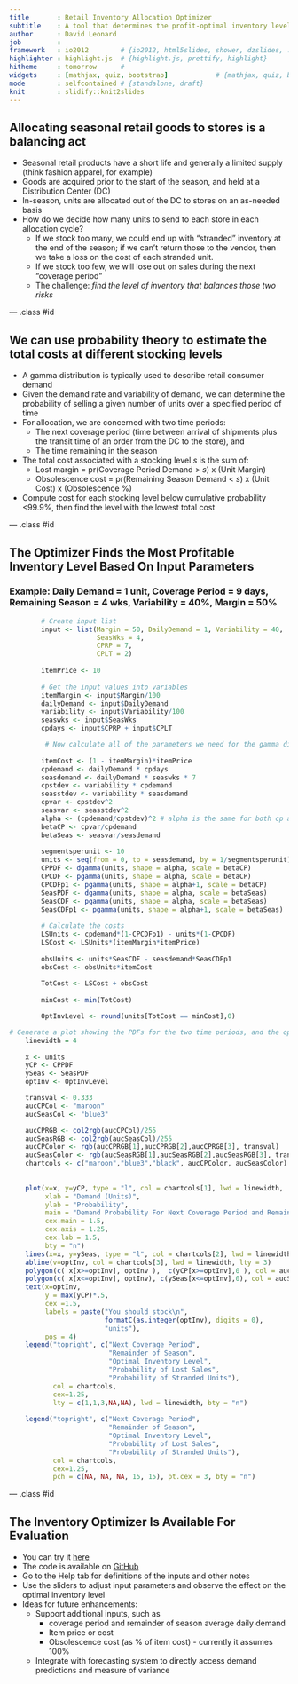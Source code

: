 ```yaml
---
title       : Retail Inventory Allocation Optimizer
subtitle    : A tool that determines the profit-optimal inventory level for a seasonal item
author      : David Leonard
job         : 
framework   : io2012        # {io2012, html5slides, shower, dzslides, ...}
highlighter : highlight.js  # {highlight.js, prettify, highlight}
hitheme     : tomorrow      # 
widgets     : [mathjax, quiz, bootstrap]            # {mathjax, quiz, bootstrap}
mode        : selfcontained # {standalone, draft}
knit        : slidify::knit2slides
---
```

<style>
.title-slide {
  background-color: #FFFFFF; /* #EDE0CF; ; #CA9F9D*/
}
</style>

## Allocating seasonal retail goods to stores is a balancing act

- Seasonal retail products have a short life and generally a limited supply (think fashion apparel, for example)
- Goods are acquired prior to the start of the season, and held at a Distribution Center (DC)
- In-season, units are allocated out of the DC to stores on an as-needed basis
- How do we decide how many units to send to each store in each allocation cycle?
    - If we stock too many, we could end up with "stranded" inventory at the end of the season; if we can't return those to the vendor, then we take a loss on the cost of each stranded unit.
    - If we stock too few, we will lose out on sales during the next "coverage period"
    - The challenge: *find the level of inventory that balances those two risks*

--- .class #id 

## We can use probability theory to estimate the total costs at different stocking levels

- A gamma distribution is typically used to describe retail consumer demand
- Given the demand rate and variability of demand, we can determine the probability of selling a given number of units over a specified period of time
- For allocation, we are concerned with two time periods:
    - The next coverage period (time between arrival of shipments plus the transit time of an order from the DC to the store), and
    - The time remaining in the season
- The total cost associated with a stocking level *s* is the sum of:
    - Lost margin = pr(Coverage Period Demand > *s*) x (Unit Margin)
    - Obsolescence cost = pr(Remaining Season Demand < *s*) x (Unit Cost) x (Obsolescence %)
- Compute cost for each stocking level below cumulative probability <99.9%, then find the level with the lowest total cost

--- .class #id 

## The Optimizer Finds the Most Profitable Inventory Level Based On Input Parameters

### Example: Daily Demand = 1 unit, Coverage Period = 9 days, Remaining Season = 4 wks, Variability = 40%, Margin = 50%

```r
        # Create input list 
        input <- list(Margin = 50, DailyDemand = 1, Variability = 40,
                      SeasWks = 4,
                      CPRP = 7,
                      CPLT = 2)
        
        itemPrice <- 10
        
        # Get the input values into variables
        itemMargin <- input$Margin/100
        dailyDemand <- input$DailyDemand
        variability <- input$Variability/100
        seaswks <- input$SeasWks
        cpdays <- input$CPRP + input$CPLT

         # Now calculate all of the parameters we need for the gamma distribution functions
        
        itemCost <- (1 - itemMargin)*itemPrice
        cpdemand <- dailyDemand * cpdays
        seasdemand <- dailyDemand * seaswks * 7
        cpstdev <- variability * cpdemand
        seasstdev <- variability * seasdemand
        cpvar <- cpstdev^2
        seasvar <- seasstdev^2
        alpha <- (cpdemand/cpstdev)^2 # alpha is the same for both cp and season
        betaCP <- cpvar/cpdemand
        betaSeas <- seasvar/seasdemand
        
        segmentsperunit <- 10
        units <- seq(from = 0, to = seasdemand, by = 1/segmentsperunit)
        CPPDF <- dgamma(units, shape = alpha, scale = betaCP)
        CPCDF <- pgamma(units, shape = alpha, scale = betaCP)
        CPCDFp1 <- pgamma(units, shape = alpha+1, scale = betaCP)
        SeasPDF <- dgamma(units, shape = alpha, scale = betaSeas)
        SeasCDF <- pgamma(units, shape = alpha, scale = betaSeas)
        SeasCDFp1 <- pgamma(units, shape = alpha+1, scale = betaSeas)
        
        # Calculate the costs
        LSUnits <- cpdemand*(1-CPCDFp1) - units*(1-CPCDF)
        LSCost <- LSUnits*(itemMargin*itemPrice)
        
        obsUnits <- units*SeasCDF - seasdemand*SeasCDFp1
        obsCost <- obsUnits*itemCost
        
        TotCost <- LSCost + obsCost
        
        minCost <- min(TotCost)

        OptInvLevel <- round(units[TotCost == minCost],0)

# Generate a plot showing the PDFs for the two time periods, and the optimal inventory level
    linewidth = 4
    
    x <- units
    yCP <- CPPDF
    ySeas <- SeasPDF
    optInv <- OptInvLevel

    transval <- 0.333
    aucCPCol <- "maroon"
    aucSeasCol <- "blue3"

    aucCPRGB <- col2rgb(aucCPCol)/255
    aucSeasRGB <- col2rgb(aucSeasCol)/255
    aucCPColor <- rgb(aucCPRGB[1],aucCPRGB[2],aucCPRGB[3], transval)
    aucSeasColor <- rgb(aucSeasRGB[1],aucSeasRGB[2],aucSeasRGB[3], transval)
    chartcols <- c("maroon","blue3","black", aucCPColor, aucSeasColor)
    
    
    plot(x=x, y=yCP, type = "l", col = chartcols[1], lwd = linewidth,
         xlab = "Demand (Units)",
         ylab = "Probability",
         main = "Demand Probability For Next Coverage Period and Remainder of Season",
         cex.main = 1.5,
         cex.axis = 1.25,
         cex.lab = 1.5,
         bty = "n")
    lines(x=x, y=ySeas, type = "l", col = chartcols[2], lwd = linewidth)
    abline(v=optInv, col = chartcols[3], lwd = linewidth, lty = 3)
    polygon(c( x[x>=optInv], optInv ),  c(yCP[x>=optInv],0 ), col = aucCPColor)
    polygon(c( x[x<=optInv], optInv), c(ySeas[x<=optInv],0), col = aucSeasColor)
    text(x=optInv, 
         y = max(yCP)*.5, 
         cex =1.5,
         labels = paste("You should stock\n",
                        formatC(as.integer(optInv), digits = 0),
                        "units"),
         pos = 4)
    legend("topright", c("Next Coverage Period",
                         "Remainder of Season",
                         "Optimal Inventory Level",
                         "Probability of Lost Sales",
                         "Probability of Stranded Units"),
           col = chartcols,
           cex=1.25,
           lty = c(1,1,3,NA,NA), lwd = linewidth, bty = "n")
    
    legend("topright", c("Next Coverage Period",
                         "Remainder of Season",
                         "Optimal Inventory Level",
                         "Probability of Lost Sales",
                         "Probability of Stranded Units"),
           col = chartcols,
           cex=1.25,
           pch = c(NA, NA, NA, 15, 15), pt.cex = 3, bty = "n")

```

--- .class #id 

## The Inventory Optimizer Is Available For Evaluation

- You can try it [here](https://leonardanalytics.shinyapps.io/seasonalinventoryoptimizer/)
- The code is available on [GitHub](https://github.com/dleonard1210/InventoryOptimizer)
- Go to the Help tab for definitions of the inputs and other notes
- Use the sliders to adjust input parameters and observe the effect on the optimal inventory level
- Ideas for future enhancements:
    - Support additional inputs, such as 
        - coverage period and remainder of season average daily demand
        - Item price or cost
        - Obsolescence cost (as % of item cost) - currently it assumes 100%
    - Integrate with forecasting system to directly access demand predictions and measure of variance



